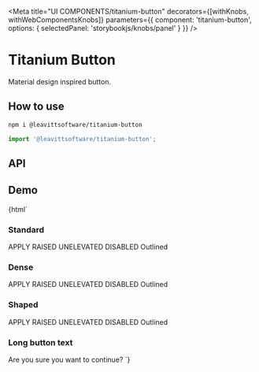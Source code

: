 

<Meta
  title="UI COMPONENTS/titanium-button"
  decorators={[withKnobs, withWebComponentsKnobs]}
  parameters={{ component: 'titanium-button', options: { selectedPanel: 'storybookjs/knobs/panel' } }}
/>

# Titanium Button

Material design inspired button.

## How to use

```bash
npm i @leavittsoftware/titanium-button
```

```js
import '@leavittsoftware/titanium-button';
```

## API

<Props of="titanium-button" />

## Demo

<Preview withToolbar>
  <Story name="Docs">
    {html`
      <h3>Standard</h3>
      <titanium-button>APPLY</titanium-button>
      <titanium-button raised>RAISED</titanium-button>
      <titanium-button unelevated>UNELEVATED</titanium-button>
      <titanium-button disabled>DISABLED</titanium-button>
      <titanium-button outlined>Outlined</titanium-button>
      <h3>Dense</h3>
      <titanium-button dense>APPLY</titanium-button>
      <titanium-button dense raised>RAISED</titanium-button>
      <titanium-button dense unelevated>UNELEVATED</titanium-button>
      <titanium-button dense disabled>DISABLED</titanium-button>
      <titanium-button dense outlined>Outlined</titanium-button>
      <h3>Shaped</h3>
      <titanium-button dense shaped>APPLY</titanium-button>
      <titanium-button dense raised shaped>RAISED</titanium-button>
      <titanium-button dense unelevated shaped>UNELEVATED</titanium-button>
      <titanium-button dense disabled shaped>DISABLED</titanium-button>
      <titanium-button dense outlined shaped>Outlined</titanium-button>
      <h3>Long button text</h3>
      <titanium-button style="width:200px;" unelevated>Are you sure you want to continue?</titanium-button>
    `}
  </Story>
</Preview>
